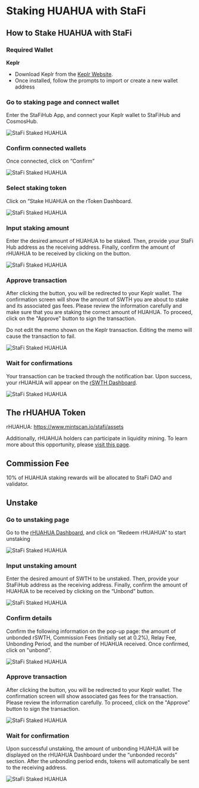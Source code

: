 # Staking HUAHUA with StaFi


## How to Stake HUAHUA with StaFi

### Required Wallet

**Keplr**

- Download Keplr from the [Keplr Website](https://www.keplr.app/).
- Once installed, follow the prompts to import or create a new wallet address

<Steps>

### Go to staking page and connect wallet

Enter the StaFiHub App, and connect your Keplr wallet to StaFiHub and CosmosHub.

![StaFi Staked HUAHUA](/image/rhuahuahowtostake_1.png)

### Confirm connected wallets

Once connected, click on “Confirm”

![StaFi Staked HUAHUA](/image/rhuahuahowtostake_2.png)

### Select staking token

Click on “Stake HUAHUA on the rToken Dashboard.

![StaFi Staked HUAHUA](/image/rhuahuahhowtostake_3.png)

### Input staking amount

Enter the desired amount of HUAHUA to be staked. Then, provide your StaFi Hub address as the receiving address. Finally, confirm the amount of rHUAHUA to be received by clicking on the button.

![StaFi Staked HUAHUA](/image/rhuahuahhowtostake_4.png)

### Approve transaction

After clicking the button, you will be redirected to your Keplr wallet. The confirmation screen will show the amount of SWTH you are about to stake and its associated gas fees. Please review the information carefully and make sure that you are staking the correct amount of HUAHUA. To proceed, click on the "Approve" button to sign the transaction.

<Callout type="info">
Do not edit the memo shown on the Keplr transaction. Editing the memo will cause the transaction to fail.
</Callout>

![StaFi Staked HUAHUA](/image/rhuahuahowtostake_5.png)

### Wait for confirmations

Your transaction can be tracked through the notification bar. Upon success, your rHUAHUA will appear on the [rSWTH Dashboard](https://app.stafihub.io/rToken/rHUAHUA/dashboard).

![StaFi Staked HUAHUA](/image/rhuahuahowtostake_6.png)

</Steps>

## The rHUAHUA Token

rHUAHUA: https://www.mintscan.io/stafi/assets

Additionally, rHUAHUA holders can participate in liquidity mining. To learn more about this opportunity, please [visit this page](https://app.stafi.io/rpool?program=lp).

## Commission Fee

10% of HUAHUA staking rewards will be allocated to StaFi DAO and validator.

## Unstake

<Steps>

### Go to unstaking page

Go to the [rHUAHUA Dashboard](https://app.stafihub.io/rToken/rHUAHUA/stake), and click on “Redeem rHUAHUA” to start unstaking

![StaFi Staked HUAHUA](/image/rhuahuahunstake_1.png)

### Input unstaking amount

Enter the desired amount of SWTH to be unstaked. Then, provide your StaFiHub address as the receiving address. Finally, confirm the amount of HUAHUA to be received by clicking on the “Unbond” button.

![StaFi Staked HUAHUA](/image/rhuahuaunstake_2.png)

### Confirm details

Confirm the following information on the pop-up page: the amount of unbonded rSWTH, Commission Fees (initially set at 0.2%), Relay Fee, Unbonding Period, and the number of HUAHUA received. Once confirmed, click on "unbond".

![StaFi Staked HUAHUA](/image/rhuahuaunstake_3.png)

### Approve transaction

After clicking the button, you will be redirected to your Keplr wallet. The confirmation screen will show associated gas fees for the transaction. Please review the information carefully. To proceed, click on the "Approve" button to sign the transaction.

![StaFi Staked HUAHUA](/image/rhuahuaunstake_4.png)

### Wait for confirmation

Upon successful unstaking, the amount of unbonding HUAHUA will be displayed on the rHUAHUA Dashboard under the “unbonded records” section. After the unbonding period ends, tokens will automatically be sent to the receiving address.

![StaFi Staked HUAHUA](/image/rhuahuaunstake_5.png)

</Steps>